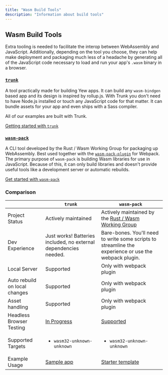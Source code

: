 ```yaml
---
title: "Wasm Build Tools"
description: "Information about build tools"
---
```



## **Wasm Build Tools**

Extra tooling is needed to facilitate the interop between WebAssembly and JavaScript. Additionally,
depending on the tool you choose, they can help make deployment and packaging much less of a
headache by generating all of the JavaScript code necessary to load and run your app's `.wasm`
binary in a browser.

### [**`trunk`**](https://github.com/thedodd/trunk/)

A tool practically made for building Yew apps.
It can build any `wasm-bindgen` based app and its design is inspired by rollup.js.
With Trunk you don't need to have Node.js installed or touch any JavaScript code for that matter.
It can bundle assets for your app and even ships with a Sass compiler.

All of our examples are built with Trunk.

[Getting started with `trunk`](../getting-started/project-setup/using-trunk.mdx)

### [**`wasm-pack`**](https://rustwasm.github.io/docs/wasm-pack/)

A CLI tool developed by the Rust / Wasm Working Group for packaging up WebAssembly. Best used
together with the [`wasm-pack-plugin`](https://github.com/wasm-tool/wasm-pack-plugin) for Webpack.
The primary purpose of `wasm-pack` is building Wasm libraries for use in JavaScript.
Because of this, it can only build libraries and doesn't provide useful tools like a development server or automatic rebuilds.

[Get started with `wasm-pack`](../getting-started/project-setup/using-wasm-pack.mdx)

### Comparison

|                               | `trunk`                                                          | `wasm-pack`                                                                                           |
| ----------------------------- | ---------------------------------------------------------------- | ----------------------------------------------------------------------------------------------------  |
| Project Status                | Actively maintained                                              | Actively maintained by the [Rust / Wasm Working Group](https://rustwasm.github.io)                    |
| Dev Experience                | Just works! Batteries included, no external dependencies needed. | Bare-bones. You'll need to write some scripts to streamline the experience or use the webpack plugin. |
| Local Server                  | Supported                                                        | Only with webpack plugin                                                                              |
| Auto rebuild on local changes | Supported                                                        | Only with webpack plugin                                                                              |
| Asset handling                | Supported                                                        | Only with webpack plugin                                                                              |
| Headless Browser Testing      | [In Progress](https://github.com/thedodd/trunk/issues/20)        | [Supported](https://rustwasm.github.io/wasm-pack/book/commands/test.html)                             |
| Supported Targets             | <ul><li><code>wasm32-unknown-unknown</code></li></ul>            | <ul><li><code>wasm32-unknown-unknown</code></li></ul>                                                 |
| Example Usage                 | [Sample app](./../getting-started/build-a-sample-app.mdx)             | [Starter template](https://github.com/yewstack/yew-wasm-pack-minimal)                                 |
